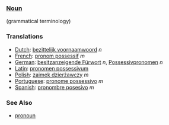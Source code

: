 ===[[Noun]]===
(grammatical terminology)

===Translations===
*[[Dutch]]: [[bezittelijk voornaamwoord]] ''n''
*[[French]]: [[pronom possessif]] ''m''
*[[German]]: [[besitzanzeigende Fürwort]] ''n'', [[Possessivpronomen]] ''n''
*[[Latin]]: [[pronomen possessivum]]
*[[Polish]]: [[zaimek dzierżawczy]] ''m''
*[[Portuguese]]: [[pronome possessivo]] ''m''
*[[Spanish]]: [[pronombre posesivo]] ''m''

===See Also===
*[[pronoun]]